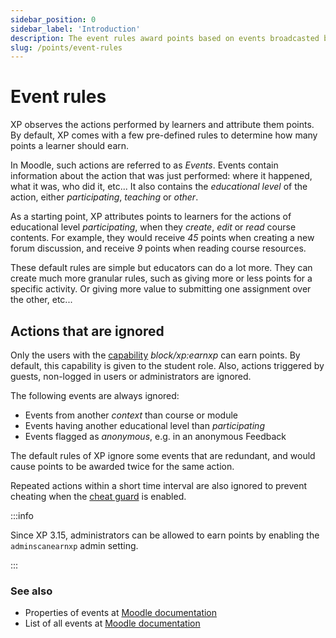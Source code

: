 ```yaml
---
sidebar_position: 0
sidebar_label: 'Introduction'
description: The event rules award points based on events broadcasted by Moodle.
slug: /points/event-rules
---
```


# Event rules

XP observes the actions performed by learners and attribute them points. By default, XP comes with a few pre-defined rules to determine how many points a learner should earn.

In Moodle, such actions are referred to as _Events_. Events contain information about the action that was just performed: where it happened, what it was, who did it, etc... It also contains the _educational level_ of the action, either _participating_, _teaching_ or _other_.

As a starting point, XP attributes points to learners for the actions of educational level _participating_, when they _create_, _edit_ or _read_ course contents. For example, they would receive _45_ points when creating a new forum discussion, and receive _9_ points when reading course resources.

These default rules are simple but educators can do a lot more. They can create much more granular rules, such as giving more or less points for a specific activity. Or giving more value to submitting one assignment over the other, etc...

## Actions that are ignored

Only the users with the [capability](/getting-started/permissions.mdx) _block/xp:earnxp_ can earn points. By default, this capability is given to the student role. Also, actions triggered by guests, non-logged in users or administrators are ignored.

The following events are always ignored:

- Events from another _context_ than course or module
- Events having another educational level than _participating_
- Events flagged as _anonymous_, e.g. in an anonymous Feedback

The default rules of XP ignore some events that are redundant, and would cause points to be awarded twice for the same action.

Repeated actions within a short time interval are also ignored to prevent cheating when the [cheat guard](./cheat-guard/index.mdx) is enabled.

:::info

Since XP 3.15, administrators can be allowed to earn points by enabling the `adminscanearnxp` admin setting.

:::

### See also

- Properties of events at [Moodle documentation](https://docs.moodle.org/dev/Event_2#Properties)
- List of all events at [Moodle documentation](https://docs.moodle.org/en/Events_list_report)
